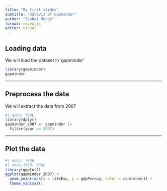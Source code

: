 ```yaml
---
title: "My first slides"
subtitle: "Dataviz of Gapminder"
author: "Isabel Monge"
format: revealjs
editor: visual
---
```


## Loading data

We will load the dataset in 'gapminder'
```r
library(gapminder)
gapminder
```

---

## Preprocess the data

We will extract the data from 2007
```r
#| echo: TRUE
library(dplyr)
gapminder_2007 <- gapminder |> 
  filter(year == 2007)
```

---

## Plot the data

```r
#| echo: TRUE
#| code-fold: TRUE
library(ggplot2)
ggplot(gapminder_2007) +
  geom_point(aes(x = lifeExp, y = gdpPercap, color = continent)) +
  theme_minimal()
```

